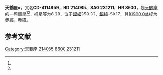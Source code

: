 {{Starbox begin
| name = 天鶴座σ
}}
{{Starbox observe
| epoch = [[J2000.0|J2000.0]]
| constell = [[天鶴座|天鶴座]]<ref name=SIMBAD>{{cite web
 | url=http://simbad.u-strasbg.fr/simbad/sim-id?Ident=HR+8600
 | title=Pulsating variable Star
 | publisher=Centre de Données astronomiques de Strasbourg
 | work=SIMBAD
 | accessdate=2012-07-13
 | archive-date=2016-03-15
 | archive-url=https://web.archive.org/web/20160315124031/http://simbad.u-strasbg.fr/simbad/sim-id?Ident=HR+8600
 | dead-url=no
 }}</ref><ref name=DATA>{{cite web
 | url=http://vizier.u-strasbg.fr/viz-bin/VizieR-5?-out.add=.&-source=5050&-corr=PK=HR&-out.max=9999&HR=8600
 | title =VizieR Detailed Page
 | accessdate=2012-07-13}}</ref>
| 星官 = 
| ra = {{RA|22|36|29.3}}<ref name=SIMBAD /><ref name=DATA />
| dec = {{DEC|-40|34|58}}<ref name=SIMBAD /><ref name=DATA />
| appmag_v = 6.28<ref name=SIMBAD /><ref name=DATA />
}}
{{Starbox character
| class = A3Vn<ref name=SIMBAD /><ref name=DATA />
| b-v = 0.12<ref name=SIMBAD /><ref name=DATA />
| u-b = 0.13<ref name=SIMBAD /><ref name=DATA />
| r-i = <ref name=SIMBAD /><ref name=DATA />
| variable = 
}}
{{Starbox astrometry
| radial_v = 0.13
| prop_mo_ra = 1
| parallax = 
| p_error = 
}}
{{Starbox catalog
| names =CD-4114959，[[SAO星表|SAO]] 231211，[[HD星表|HD]] 214085，[[HR星表|HR]] 8600}}
{{Starbox reference |Simbad=HR+8600}}
{{Starbox end}}

'''天鶴座σ'''，又名'''CD-4114959'''，'''HD 214085'''、'''SAO 231211'''、'''HR 8600'''，是[[天鶴座|天鶴座]]的一颗恒星<ref name=SIMBAD /><ref name=DATA />，视星等为6.28，位于[[銀道座標系|銀經]]358.33，[[銀道座標系|銀緯]]-59.17，其[[B1900.0|B1900.0]]坐标为赤經{{RA|22|30|38.9}}，赤緯{{DEC|-41|-59.17|55}}。

== 参考文献 ==
{{reflist}}

{{star-stub}}

{{天鶴座恒星}}
[[Category:天鶴座|Category:天鶴座]]
[[Category:HD和HDE天體|214085]]
[[Category:HR天體|8600]]
[[Category:SAO天體|231211]]